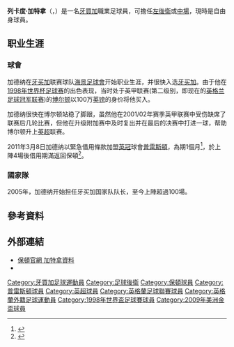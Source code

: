 {{noteta|G1=足球|G2=英超
|T=zh-hans:里卡多·加德纳;zh-hk:列卡度·加特拿;zh-tw:里卡多·加德納;
|1=zh-hans:里卡多;zh-hk:列卡度;zh-tw:里卡多;
|2=zh-hans:加德纳;zh-hk:加特拿;zh-tw:加德納;
}}
{{Football player infobox
|          playername = 列卡度·加特拿<br>''Ricardo Gardner''
|               image = 
|            fullname = Ricardo Gardner
|            nickname = Bibi
|         dateofbirth = {{birth date and age|1978|9|25}}
|         cityofbirth = [[聖安德魯區_(牙買加)|聖安德魯區]]
|      countryofbirth = [[牙買加|牙買加]]
|         currentclub = 
|          clubnumber = 
|              height = {{height|m=1.75}}
|            position = [[左後衛|左後衛]]、[[中場|中場]]
|               years = 1997-1998<br>1998- <br>2011
|               clubs = [[海景足球會|海景足球會]]<br>[[保頓足球會|保頓]]<br>→ [[普雷斯顿足球俱乐部|普雷斯頓]]
|        caps(goals)  = {{0}}10 {{0}}(2) <br> 347 (21) <br>{{0|00}}4 {{0}}(0)
|       nationalyears = 1998-2009
|        nationalteam = [[牙買加國家足球隊|牙買加]]
| nationalcaps(goals) = 109 {{0}}(9)
|            pcupdate = 2012年5月30日
|            ntupdate = 2009年7月29日
}}
'''列卡度·加特拿'''（{{lang-en|'''Ricardo Gardner'''}}，{{bd|1978年|9月25日|catidx=Gardner, Ricardo}}）是一名[[牙買加|牙買加]]職業足球員，可擔任[[左後衛|左後衛]]或[[中場|中場]]，現時是自由身球員。

==职业生涯==
===球會===
加德纳在[[牙买加|牙买加]]联赛球队[[海景足球會|海景足球會]]开始职业生涯，并很快入选[[牙买加國家足球隊|牙买加]]。由于他在[[1998年世界杯足球赛|1998年世界杯足球赛]]的出色表现，当时处于英甲联赛(第二级别，即现在的[[英格兰足球冠军联赛|英格兰足球冠军联赛]])的[[博尔顿足球俱乐部|博尔顿]]以100万[[英镑|英镑]]的身价将他买入。

加德纳很快在博尔顿站稳了脚跟，虽然他在2001/02年赛季英甲联赛中受伤缺席了联赛后几轮比赛，但他在升级附加赛中及时复出并在最后的决赛中打进一球，帮助博尔顿升上[[英超|英超]]联赛。

2011年3月8日加德纳以緊急借用條款加盟[[英冠|英冠]]球會[[普雷斯顿足球俱乐部|普雷斯頓]]，為期1個月<ref>{{cite news |language=en |url=http://news.bbc.co.uk/sport2/hi/football/teams/p/preston/9419017.stm |title=Preston sign Bolton midfielder Ricardo Gardner on loan |publisher=''[[BBC_Sport|BBC Sport]]'' |date=2011-03-08 |accessdate=2011-03-09 |archive-date=2011-03-12 |archive-url=https://web.archive.org/web/20110312173825/http://news.bbc.co.uk/sport2/hi/football/teams/p/preston/9419017.stm |dead-url=no }}</ref>，於上陣4場後借用期滿返回保頓<ref>{{cite news |language=en |url=http://news.bbc.co.uk/sport2/hi/football/teams/p/preston/9450290.stm |title=Preston fail to extend Ricardo Gardner loan from Bolton |publisher=''[[BBC_Sport|BBC Sport]]'' |date=2011-04-07 |accessdate=2011-04-08 |archive-date=2016-03-07 |archive-url=https://web.archive.org/web/20160307013637/http://news.bbc.co.uk/sport2/hi/football/teams/p/preston/9450290.stm |dead-url=no }}</ref>。

===國家隊===
2005年，加德纳开始担任牙买加国家队队长，至今上陣超過100場。

==參考資料==
{{reflist}}

==外部連結==
*[http://www.boltonwanderers.us/squad/ricardo-gardner/ 保頓官網 加特拿資料]{{dead link|date=2017年11月 |bot=InternetArchiveBot |fix-attempted=yes }}
*{{soccerbase|id=14174|name=列卡度·加特拿}}

{{DEFAULTSORT:Gardner, Ricardo}}
[[Category:牙買加足球運動員|Category:牙買加足球運動員]]
[[Category:足球後衛|Category:足球後衛]]
[[Category:保頓球員|Category:保頓球員]]
[[Category:普雷斯頓球員|Category:普雷斯頓球員]]
[[Category:英超球員|Category:英超球員]]
[[Category:英格蘭足球聯賽球員|Category:英格蘭足球聯賽球員]]
[[Category:英格蘭外籍足球運動員|Category:英格蘭外籍足球運動員]]
[[Category:1998年世界盃足球賽球員|Category:1998年世界盃足球賽球員]]
[[Category:2009年美洲金盃球員|Category:2009年美洲金盃球員]]